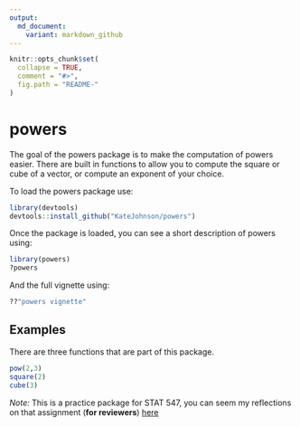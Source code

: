```yaml
---
output:
  md_document:
    variant: markdown_github
---
```


```r
knitr::opts_chunk$set(
  collapse = TRUE,
  comment = "#>",
  fig.path = "README-"
)
```

# powers

The goal of the powers package is to make the computation of powers easier. There are built in functions to allow you to compute the square or cube of a vector, or compute an exponent of your choice. 

To load the powers package use:

```r
library(devtools)
devtools::install_github("KateJohnson/powers")
```

Once the package is loaded, you can see a short description of powers using:

```r
library(powers)
?powers
```

And the full vignette using:

```r
??"powers vignette"
```


## Examples

There are three functions that are part of this package. 

```r
pow(2,3)
square(2)
cube(3)
```

*Note:* This is a practice package for STAT 547, you can seem my reflections on that assignment (**for reviewers**) [here](https://github.com/KateJohnson/powers/blob/master/STAT547README.md)
